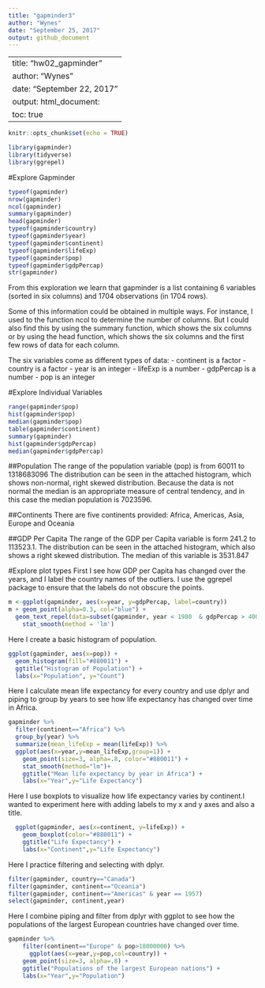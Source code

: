 ```yaml
---
title: "gapminder3"
author: "Wynes"
date: "September 25, 2017"
output: github_document
---
```


---
title: "hw02_gapminder"
author: "Wynes"
date: "September 22, 2017"
output:     html_document:
        toc: true
---

```r
knitr::opts_chunk$set(echo = TRUE)
```

```r
library(gapminder)
library(tidyverse)
library(ggrepel)
```

#Explore Gapminder

```r
typeof(gapminder)
nrow(gapminder)
ncol(gapminder)
summary(gapminder)
head(gapminder)
typeof(gapminder$country)
typeof(gapminder$year)
typeof(gapminder$continent)
typeof(gapminder$lifeExp)
typeof(gapminder$pop)
typeof(gapminder$gdpPercap)
str(gapminder)
```
From this exploration we learn that gapminder is a list containing 6 variables (sorted in six columns) and 1704 observations (in 1704 rows).

Some of this information could be obtained in multiple ways. For instance, I used to the function ncol to determine the number of columns. But I could also find this by using the summary function, which shows the six columns or by using the head function, which shows the six columns and the first few rows of data for each column.

The six variables come as different types of data:
- continent is a factor
- country is a factor
- year is an integer
- lifeExp is a number
- gdpPercap is a number
- pop is an integer

#Explore Individual Variables
```r
range(gapminder$pop)
hist(gapminder$pop)
median(gapminder$pop)
table(gapminder$continent)
summary(gapminder)
hist(gapminder$gdpPercap)
median(gapminder$gdpPercap)

```
##Population
The range of the population variable (pop) is from 60011 to 1318683096
The distribution can be seen in the attached histogram, which shows non-normal, right skewed distribution. Because the data is not normal the median is an appropriate measure of central tendency, and in this case the median population is 7023596.

##Continents
There are five continents provided: Africa, Americas, Asia, Europe and Oceania

##GDP Per Capita
The range of the GDP per Capita variable is form 241.2 to 113523.1. The distribution can be seen in the attached histogram, which also shows a right skewed distribution. The median of this variable is 3531.847

#Explore plot types
First I see how GDP per Capita has changed over the years, and I label the country names of the outliers. I use the ggrepel package to ensure that the labels do not obscure the points.

```r
m <-ggplot(gapminder, aes(x=year, y=gdpPercap, label=country))
m + geom_point(alpha=0.3, col="blue") +
  geom_text_repel(data=subset(gapminder, year < 1980  & gdpPercap > 40000)) +
    stat_smooth(method = 'lm')
```


Here I create a basic histogram of population.
```r
ggplot(gapminder, aes(x=pop)) +
  geom_histogram(fill="#880011") +  
  ggtitle("Histogram of Population") +
  labs(x="Population", y="Count")

```

Here I calculate mean life expectancy for every country and use dplyr and piping to group by years to see how life expectancy has changed over time in Africa.
```r
gapminder %>%
  filter(continent=="Africa") %>%
  group_by(year) %>%
  summarize(mean_lifeExp = mean(lifeExp)) %>%
  ggplot(aes(x=year,y=mean_lifeExp,group=1)) + 
    geom_point(size=3, alpha=.8, color="#880011") +
    stat_smooth(method="lm")+
    ggtitle("Mean life expectancy by year in Africa") +
    labs(x="Year",y="Life Expectancy") 
```

Here I use boxplots to visualize how life expectancy varies by continent.I wanted to experiment here with adding labels to my x and y axes and also a title.
```r
  ggplot(gapminder, aes(x=continent, y=lifeExp)) + 
    geom_boxplot(color="#880011") +
    ggtitle("Life Expectancy") +
    labs(x="Continent",y="Life Expectancy") 
```

Here I practice filtering and selecting with dplyr.
```r
filter(gapminder, country=="Canada")
filter(gapminder, continent=="Oceania")
filter(gapminder, continent=="Americas" & year == 1957)
select(gapminder, continent,year)
```

Here I combine piping and filter from dplyr with ggplot to see how the populations of the largest European countries have changed over time. 
```r
gapminder %>% 
    filter(continent=="Europe" & pop>18000000) %>% 
      ggplot(aes(x=year,y=pop,col=country)) + 
    geom_point(size=3, alpha=.8) +
    ggtitle("Populations of the largest European nations") +
    labs(x="Year",y="Population") 
```